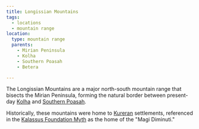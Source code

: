 ```yaml
---
title: Longissian Mountains
tags:
  - locations
  - mountain range
location:
  type: mountain range
  parents:
    - Mirian Peninsula
    - Kolha
    - Southern Poasah
    - Betera

---
```


The Longissian Mountains are a major north-south mountain range that bisects the
Mirian Peninsula, forming the natural border between present-day
[Kolha](/world/locations/kolha) and [Southern Poasah](/world/locations/southern-poasah).

Historically, these mountains were home to
[Kureran](/world/ethnicities/koradin-kurerans/) settlements, referenced in the
[Kalassus Foundation Myth](/world-novelty/kalassus-foundation-myth/) as the
home of the "Magi Diminuti."
